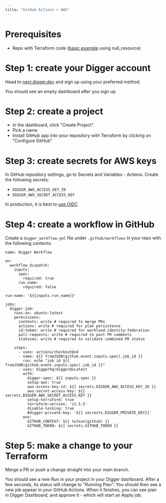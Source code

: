 ```yaml
---
title: "GitHub Actions + AWS"
---
```


# Prerequisites

- Repo with Terraform code ([basic example](https://github.com/diggerhq/demo-opentofu) using null_resource)

# Step 1: create your Digger account

Head to [next.digger.dev](https://next.digger.dev) and sign up using your preferred method.

You should see an empty dashboard after you sign up.

# Step 2: create a project

- In the dashboard, click "Create Project".
- Pick a name
- Install GitHub app into your repository with Terraform by clicking on "Configure GitHub"

# Step 3: create secrets for AWS keys

In GitHub repository settings, go to Secrets and Variables - Actions. Create the following secrets:

- `DIGGER_AWS_ACCESS_KEY_ID`
- `DIGGER_AWS_SECRET_ACCESS_KEY`

In production, it is best to [use OIDC](/ce/cloud-providers/authenticating-with-oidc-on-aws)

# Step 4: create a workflow in GitHub

Create a `digger_workflow.yml` file under `.github/workflows` in your repo with the following contents:

```
name: Digger Workflow

on:
  workflow_dispatch:
    inputs:
      spec:
        required: true
      run_name:
        required: false

run-name: '${{inputs.run_name}}'

jobs:
  digger-job:
    runs-on: ubuntu-latest
    permissions:
      contents: write # required to merge PRs
      actions: write # required for plan persistence
      id-token: write # required for workload-identity-federation
      pull-requests: write # required to post PR comments
      statuses: write # required to validate combined PR status

    steps:
      - uses: actions/checkout@v4
      - name: ${{ fromJSON(github.event.inputs.spec).job_id }}
        run: echo "job id ${{ fromJSON(github.event.inputs.spec).job_id }}"
      - uses: diggerhq/digger@vLatest
        with:
          digger-spec: ${{ inputs.spec }}
          setup-aws: true
          aws-access-key-id: ${{ secrets.DIGGER_AWS_ACCESS_KEY_ID }}
          aws-secret-access-key: ${{ secrets.DIGGER_AWS_SECRET_ACCESS_KEY }}
          setup-terraform: true
          terraform-version: 'v1.5.5'
          disable-locking: true
          #digger-private-key: '${{ secrests.DIGGER_PRIVATE_KEY}}'
        env:
          GITHUB_CONTEXT: ${{ toJson(github) }}
          GITHUB_TOKEN: ${{ secrets.GITHUB_TOKEN }}
```

# Step 5: make a change to your Terraform

Merge a PR or push a change straight into your main branch.

You should see a new Run in your project in your Digger dashboard. After a few seconds, its status will change to "Running Plan". You should then see a new job appear in your GitHub Actions. When it finishes, you can see plan in Digger Dashboard, and approve it - which will start an Apply job.

